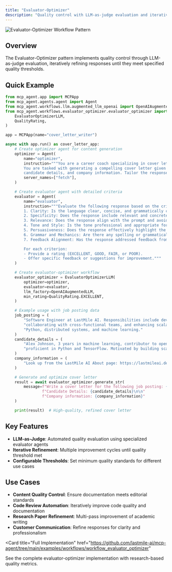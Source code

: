 ```yaml
---
title: "Evaluator-Optimizer"
description: "Quality control with LLM-as-judge evaluation and iterative response refinement."
---
```



![Evaluator-Optimizer Workflow Pattern](/images/evaluator-optimizer-workflow.png)

## Overview

The Evaluator-Optimizer pattern implements quality control through LLM-as-judge evaluation, iteratively refining responses until they meet specified quality thresholds.

## Quick Example

```python
from mcp_agent.app import MCPApp
from mcp_agent.agents.agent import Agent
from mcp_agent.workflows.llm.augmented_llm_openai import OpenAIAugmentedLLM
from mcp_agent.workflows.evaluator_optimizer.evaluator_optimizer import (
    EvaluatorOptimizerLLM,
    QualityRating,
)

app = MCPApp(name="cover_letter_writer")

async with app.run() as cover_letter_app:
    # Create optimizer agent for content generation
    optimizer = Agent(
        name="optimizer",
        instruction="""You are a career coach specializing in cover letter writing.
        You are tasked with generating a compelling cover letter given the job posting,
        candidate details, and company information. Tailor the response to the company and job requirements.""",
        server_names=["fetch"],
    )

    # Create evaluator agent with detailed criteria
    evaluator = Agent(
        name="evaluator",
        instruction="""Evaluate the following response based on the criteria below:
        1. Clarity: Is the language clear, concise, and grammatically correct?
        2. Specificity: Does the response include relevant and concrete details tailored to the job description?
        3. Relevance: Does the response align with the prompt and avoid unnecessary information?
        4. Tone and Style: Is the tone professional and appropriate for the context?
        5. Persuasiveness: Does the response effectively highlight the candidate's value?
        6. Grammar and Mechanics: Are there any spelling or grammatical issues?
        7. Feedback Alignment: Has the response addressed feedback from previous iterations?

        For each criterion:
        - Provide a rating (EXCELLENT, GOOD, FAIR, or POOR).
        - Offer specific feedback or suggestions for improvement."""
    )

    # Create evaluator-optimizer workflow
    evaluator_optimizer = EvaluatorOptimizerLLM(
        optimizer=optimizer,
        evaluator=evaluator,
        llm_factory=OpenAIAugmentedLLM,
        min_rating=QualityRating.EXCELLENT,
    )

    # Example usage with job posting data
    job_posting = (
        "Software Engineer at LastMile AI. Responsibilities include developing AI systems, "
        "collaborating with cross-functional teams, and enhancing scalability. Skills required: "
        "Python, distributed systems, and machine learning."
    )
    candidate_details = (
        "Alex Johnson, 3 years in machine learning, contributor to open-source AI projects, "
        "proficient in Python and TensorFlow. Motivated by building scalable AI systems."
    )
    company_information = (
        "Look up from the LastMile AI About page: https://lastmileai.dev/about"
    )

    # Generate and optimize cover letter
    result = await evaluator_optimizer.generate_str(
        message=f"Write a cover letter for the following job posting: {job_posting}\n\n"
                f"Candidate Details: {candidate_details}\n\n"
                f"Company information: {company_information}"
    )

    print(result)  # High-quality, refined cover letter
```

## Key Features

- **LLM-as-Judge**: Automated quality evaluation using specialized evaluator agents
- **Iterative Refinement**: Multiple improvement cycles until quality threshold met
- **Configurable Thresholds**: Set minimum quality standards for different use cases

## Use Cases

- **Content Quality Control**: Ensure documentation meets editorial standards
- **Code Review Automation**: Iteratively improve code quality and documentation
- **Research Paper Refinement**: Multi-pass improvement of academic writing
- **Customer Communication**: Refine responses for clarity and professionalism

<Card
  title="Full Implementation"
  href="https://github.com/lastmile-ai/mcp-agent/tree/main/examples/workflows/workflow_evaluator_optimizer"
>
  See the complete evaluator-optimizer implementation with research-based
  quality metrics.
</Card>
